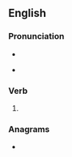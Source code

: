 {{also|Awes}}
==English==

===Pronunciation===
* {{rhymes|en|ɔːz|s=1}}
* {{homophones|en|Oz}} {{qualifier|in accents with the [[cot-caught merger]]}}

===Verb===
{{head|en|verb form}}

# {{en-third-person singular of|awe}}

===Anagrams===
* {{anagrams|en|a=aesw|EAWs|sawe|waes|wase}}